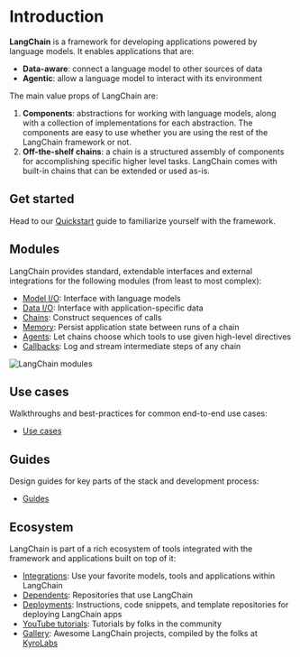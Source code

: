 # Introduction

**LangChain** is a framework for developing applications powered by language models. It enables applications that are:
- **Data-aware**: connect a language model to other sources of data
- **Agentic**: allow a language model to interact with its environment

The main value props of LangChain are:
1. **Components**: abstractions for working with language models, along with a collection of implementations for each abstraction. The components are easy to use whether you are using the rest of the LangChain framework or not.
2. **Off-the-shelf chains**: a chain is a structured assembly of components for accomplishing specific higher level tasks. LangChain comes with built-in chains that can be extended or used as-is.

## Get started

Head to our [Quickstart](/docs/get_started/quickstart.html) guide to familiarize yourself with the framework.

## Modules

LangChain provides standard, extendable interfaces and external integrations for the following modules (from least to most complex):

- [Model I/O](/docs/modules/model_io.html): Interface with language models
- [Data I/O](/docs/modules/data_io.html): Interface with application-specific data
- [Chains](/docs/modules/chains.html): Construct sequences of calls
- [Memory](/docs/modules/memory.html): Persist application state between runs of a chain
- [Agents](/docs/modules/agents.html): Let chains choose which tools to use given high-level directives
- [Callbacks](/docs/modules/callbacks/getting_started.html): Log and stream intermediate steps of any chain

![LangChain modules](pathname:///img/lc_modules.jpg)

## Use cases

Walkthroughs and best-practices for common end-to-end use cases:

- [Use cases](/docs/use_cases.html)

## Guides

Design guides for key parts of the stack and development process:

- [Guides](/docs/guides.html)

## Ecosystem

LangChain is part of a rich ecosystem of tools integrated with the framework and applications built on top of it:

- [Integrations](/docs/ecosystem/integrations.html): Use your favorite models, tools and applications within LangChain
- [Dependents](/docs/ecosystem/dependents.html): Repositories that use LangChain
- [Deployments](/docs/ecosystem/deployments.html): Instructions, code snippets, and template repositories for deploying LangChain apps
- [YouTube tutorials](/docs/examples/ecosystem/youtube.html): Tutorials by folks in the community
- [Gallery](https://github.com/kyrolabs/awesome-langchain): Awesome LangChain projects, compiled by the folks at [KyroLabs](https://kyrolabs.com)
